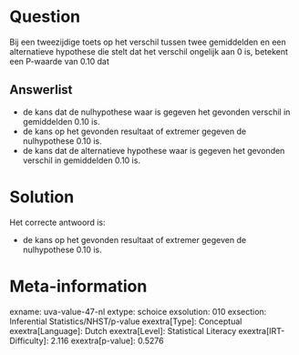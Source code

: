 Question
========

Bij een tweezijdige toets op het verschil tussen twee gemiddelden en een
alternatieve hypothese die stelt dat het verschil ongelijk aan 0 is,
betekent een P-waarde van 0.10 dat

Answerlist
----------

* de kans dat de nulhypothese waar is gegeven het gevonden verschil in gemiddelden 0.10 is.
* de kans op het gevonden resultaat of extremer gegeven de nulhypothese 0.10 is.
* de kans dat de alternatieve hypothese waar is gegeven het gevonden verschil in gemiddelden 0.10 is.

Solution
========

Het correcte antwoord is: 

* de kans op het gevonden resultaat of extremer gegeven de nulhypothese 0.10 is.

Meta-information
================
exname: uva-value-47-nl
extype: schoice
exsolution: 010
exsection: Inferential Statistics/NHST/p-value
exextra[Type]: Conceptual
exextra[Language]: Dutch
exextra[Level]: Statistical Literacy
exextra[IRT-Difficulty]: 2.116
exextra[p-value]: 0.5276
